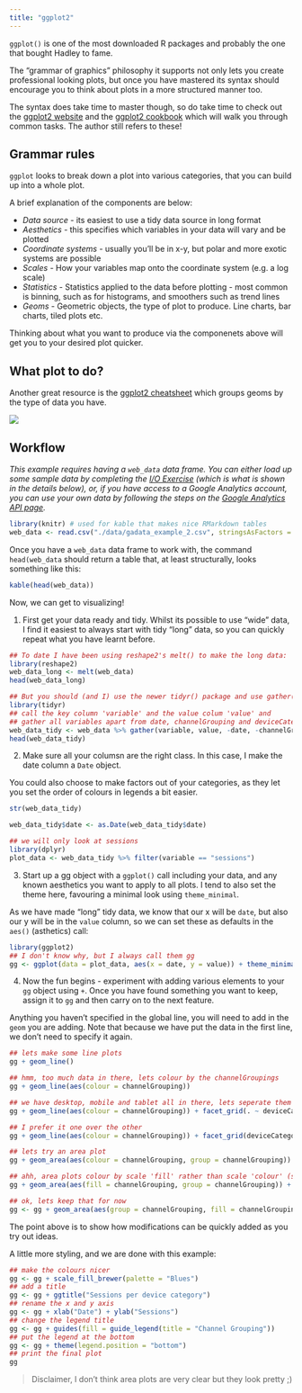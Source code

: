 ```yaml
---
title: "ggplot2"
---
```


`ggplot()` is one of the most downloaded R packages and probably the one that bought Hadley to fame.  

The "grammar of graphics" philosophy it supports not only lets you create professional looking plots, but once you have mastered its syntax should encourage you to think about plots in a more structured manner too.

The syntax does take time to master though, so do take time to check out the [ggplot2 website](http://docs.ggplot2.org/current/) and the [ggplot2 cookbook](http://www.cookbook-r.com/Graphs/) which will walk you through common tasks.  The author still refers to these!

## Grammar rules

`ggplot` looks to break down a plot into various categories, that you can build up into a whole plot.

A brief explanation of the components are below:

* *Data source* - its easiest to use a tidy data source in long format
* *Aesthetics* - this specifies which variables in your data will vary and be plotted
* *Coordinate systems* - usually you'll be in x-y, but polar and more exotic systems are possible
* *Scales* - How your variables map onto the coordinate system (e.g. a log scale)
* *Statistics* - Statistics applied to the data before plotting - most common is binning, such as for histograms, and smoothers such as trend lines
* *Geoms* - Geometric objects, the type of plot to produce.  Line charts, bar charts, tiled plots etc.

Thinking about what you want to produce via the componenets above will get you to your desired plot quicker. 

## What plot to do?

Another great resource is the [ggplot2 cheatsheet](https://www.rstudio.com/wp-content/uploads/2015/03/ggplot2-cheatsheet.pdf) which groups geoms by the type of data you have.  

![](images/ggplot2_geoms.png)

## Workflow

_This example requires having a `web_data` data frame. You can either load up some sample data by completing the [I/O Exercise](exercise2-io.html) (which is what is shown in the details below), or, if you have access to a Google Analytics account, you can use your own data by following the steps on the [Google Analytics API page](api-google-analytics.html)._

```r
library(knitr) # used for kable that makes nice RMarkdown tables
web_data <- read.csv("./data/gadata_example_2.csv", stringsAsFactors = FALSE)
```

Once you have a `web_data` data frame to work with, the command `head(web_data` should return a table that, at least structurally, looks something like this:

```r
kable(head(web_data))
```

Now, we can get to visualizing!

1. First get your data ready and tidy.  Whilst its possible to use "wide" data, I find it easiest to always start with tidy "long" data, so you can quickly repeat what you have learnt before.

```r
## To date I have been using reshape2's melt() to make the long data:
library(reshape2)
web_data_long <- melt(web_data)
head(web_data_long)

## But you should (and I) use the newer tidyr() package and use gather() instead:
library(tidyr)
## call the key column 'variable' and the value colum 'value' and 
## gather all variables apart from date, channelGrouping and deviceCategory
web_data_tidy <- web_data %>% gather(variable, value, -date, -channelGrouping, -deviceCategory)
head(web_data_tidy)
```

2. Make sure all your columsn are the right class.  In this case, I make the date column a `Date` object.

You could also choose to make factors out of your categories, as they let you set the order of colours in legends a bit easier. 

```r
str(web_data_tidy)

web_data_tidy$date <- as.Date(web_data_tidy$date)

## we will only look at sessions
library(dplyr)
plot_data <- web_data_tidy %>% filter(variable == "sessions")

```

3. Start up a gg object with a `ggplot()` call including your data, and any known aesthetics you want to apply to all plots.  I tend to also set the theme here, favouring a minimal look using `theme_minimal`.

As we have made "long" tidy data, we know that our x will be `date`, but also our y will be in the `value` column, so we can set these as defaults in the `aes()` (asthetics) call:

```r
library(ggplot2)
## I don't know why, but I always call them gg
gg <- ggplot(data = plot_data, aes(x = date, y = value)) + theme_minimal()
```

4. Now the fun begins - experiment with adding various elements to your `gg` object using `+`.  Once you have found something you want to keep, assign it to `gg` and then carry on to the next feature.

Anything you haven't specified in the global line, you will need to add in the `geom` you are adding.  Note that because we have put the data in the first line, we don't need to specify it again.

```r
## lets make some line plots
gg + geom_line()

## hmm, too much data in there, lets colour by the channelGroupings
gg + geom_line(aes(colour = channelGrouping))

## we have desktop, mobile and tablet all in there, lets seperate them out with facet
gg + geom_line(aes(colour = channelGrouping)) + facet_grid(. ~ deviceCategory)

## I prefer it one over the other
gg + geom_line(aes(colour = channelGrouping)) + facet_grid(deviceCategory ~ .)

## lets try an area plot
gg + geom_area(aes(colour = channelGrouping, group = channelGrouping)) + facet_grid(deviceCategory ~ .)

## ahh, area plots colour by scale 'fill' rather than scale 'colour' (see ?geom_area)
gg + geom_area(aes(fill = channelGrouping, group = channelGrouping)) + facet_grid(deviceCategory ~ .)

## ok, lets keep that for now
gg <- gg + geom_area(aes(group = channelGrouping, fill = channelGrouping)) + facet_grid(deviceCategory ~ .)
```

The point above is to show how modifications can be quickly added as you try out ideas.

A little more styling, and we are done with this example:

```r
## make the colours nicer
gg <- gg + scale_fill_brewer(palette = "Blues")
## add a title
gg <- gg + ggtitle("Sessions per device category")
## rename the x and y axis
gg <- gg + xlab("Date") + ylab("Sessions")
## change the legend title
gg <- gg + guides(fill = guide_legend(title = "Channel Grouping"))
## put the legend at the bottom
gg <- gg + theme(legend.position = "bottom")
## print the final plot
gg
```

> Disclaimer, I don't think area plots are very clear but they look pretty ;)
